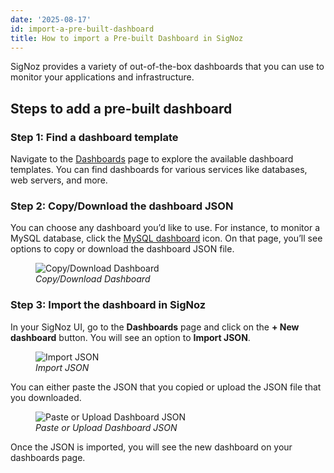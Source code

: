 ```yaml
---
date: '2025-08-17'
id: import-a-pre-built-dashboard
title: How to import a Pre-built Dashboard in SigNoz
---
```


SigNoz provides a variety of out-of-the-box dashboards that you can use to monitor your applications and infrastructure. 

## Steps to add a pre-built dashboard

### Step 1: Find a dashboard template

Navigate to the [Dashboards](https://signoz.io/dashboards) page to explore the available dashboard templates. You can find dashboards for 
various services like databases, web servers, and more.

### Step 2: Copy/Download the dashboard JSON

You can choose any dashboard you’d like to use. For instance, to monitor a MySQL database, click the [MySQL dashboard](https://signoz.io/docs/dashboards/dashboard-templates/mysql/) icon. On that page, you’ll see options to copy or download the dashboard JSON file.

<figure data-zoomable align="left">
    <img
        src="/img/docs/dashboards/import-dashboard/download-copy-dashboard.webp"
        alt="Copy/Download Dashboard"
    />
    <figcaption>
        <i>
        Copy/Download Dashboard
        </i>
    </figcaption>
</figure>

### Step 3: Import the dashboard in SigNoz

In your SigNoz UI, go to the **Dashboards** page and click on the **+ New dashboard** button. You will see an option to **Import JSON**. 

<figure data-zoomable align="left">
    <img
        src="/img/docs/dashboards/import-dashboard/import-dashboard-json.webp"
        alt="Import JSON"
    />
    <figcaption>
        <i>
        Import JSON
        </i>
    </figcaption>
</figure>

You can either paste the JSON that you copied or upload the JSON file that you downloaded.

<figure data-zoomable align="left">
    <img
        src="/img/docs/dashboards/import-dashboard/paste-or-upload-dashboard-json.webp"
        alt="Paste or Upload Dashboard JSON"
    />
    <figcaption>
        <i>
        Paste or Upload Dashboard JSON
        </i>
    </figcaption>
</figure>

Once the JSON is imported, you will see the new dashboard on your dashboards page. 
